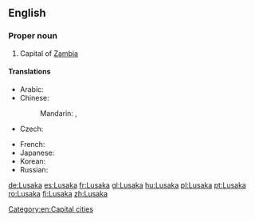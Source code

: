 ==English==
{{wikipedia}}

===Proper noun===
{{en-proper noun}}

# Capital of [[Zambia]]

====Translations====
{{trans-top|capital of Zambia}}
* Arabic: {{t|ar|لوساكا|f|tr=lusaka|sc=Arab}}
* Chinese:
*: Mandarin: {{t|zh|盧薩卡|sc=Hani}}, {{t|zh|卢萨卡|tr=Lúsàkǎ|sc=Hani}}
* Czech: {{t-|cs|Lusaka|f}}
{{trans-mid}}
* French: {{t+|fr|Lusaka}}
* Japanese: {{t-|ja|ルサカ|tr=Rusaka}}
* Korean: {{t|ko|루사카|tr=Rusaka|sc=Kore}}
* Russian: {{t-|ru|Лусака|f|tr=Lusáka}}
{{trans-bottom}}

[[Category:en:Capital cities]]

[[de:Lusaka]]
[[es:Lusaka]]
[[fr:Lusaka]]
[[gl:Lusaka]]
[[hu:Lusaka]]
[[pl:Lusaka]]
[[pt:Lusaka]]
[[ro:Lusaka]]
[[fi:Lusaka]]
[[zh:Lusaka]]